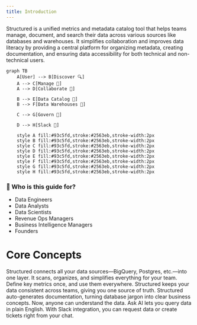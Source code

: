 ```yaml
---
title: Introduction
---
```


Structured is a unified metrics and metadata catalog tool that helps teams manage, document, and search their data across various sources like databases and warehouses. It simplifies collaboration and improves data literacy by providing a central platform for organizing metadata, creating documentation, and ensuring data accessibility for both technical and non-technical users.

```mermaid
graph TB
    A[User] --> B[Discover 🔍]
    A --> C[Manage 📂]
    A --> D[Collaborate 🤝]

    B --> E[Data Catalog 📑]
    B --> F[Data Warehouses 💾]

    C --> G[Govern 🔐]

    D --> H[Slack 💬]

    style A fill:#93c5fd,stroke:#2563eb,stroke-width:2px
    style B fill:#93c5fd,stroke:#2563eb,stroke-width:2px
    style C fill:#93c5fd,stroke:#2563eb,stroke-width:2px
    style D fill:#93c5fd,stroke:#2563eb,stroke-width:2px
    style E fill:#93c5fd,stroke:#2563eb,stroke-width:2px
    style F fill:#93c5fd,stroke:#2563eb,stroke-width:2px
    style G fill:#93c5fd,stroke:#2563eb,stroke-width:2px
    style H fill:#93c5fd,stroke:#2563eb,stroke-width:2px
```

### 🤔 Who is this guide for?

- Data Engineers
- Data Analysts
- Data Scientists
- Revenue Ops Managers
- Business Intelligence Managers
- Founders

# Core Concepts

<CardGroup cols={2}>
  <Card title="Data Sources" icon="database">
    Structured connects all your data sources—BigQuery, Postgres, etc.—into one
    layer. It scans, organizes, and simplifies everything for your team.
  </Card>
  <Card title="Modeling and Metrics" icon="cube">
    Define key metrics once, and use them everywhere. Structured keeps your data
    consistent across teams, giving you one source of truth.
  </Card>
  <Card title="Metadata-Level Documentation" icon="tags">
    Structured auto-generates documentation, turning database jargon into clear
    business concepts. Now, anyone can understand the data.
  </Card>
  <Card title="Ask AI and Slack Integration" icon="robot">
    Ask AI lets you query data in plain English. With Slack integration, you can
    request data or create tickets right from your chat.
  </Card>
</CardGroup>
